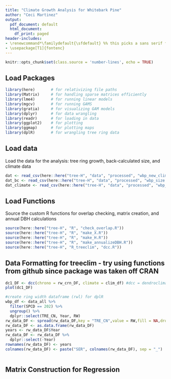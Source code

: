 ```yaml
---
title: "Climate Growth Analysis for Whitebark Pine"
author: "Ceci Martinez"
output:
  pdf_document: default
  html_document:
    df_print: paged
header-includes:
- \renewcommand*\familydefault{\sfdefault} %% this picks a sans serif font
- \usepackage[T1]{fontenc}
---
```


```r
knitr::opts_chunk$set(class.source = 'number-lines', echo = TRUE)
```

## Load Packages


```r

library(here)       # for relativizing file paths 
library(Matrix)     # for handling sparse matrices efficiently
library(lme4)       # for running linear models
library(mgcv)       # for running GAMS
library(gratia)     # for visualizing GAM models
library(dplyr)      # for data wrangling
library(readr)      # for loading in data
library(ggplot2)    # for plotting
library(ggmap)      # for plotting maps
library(dplR)       # for wrangling tree ring data

```

## Load data

Load the data for the analysis: tree ring growth, back-calculated size, and climate data
```r

dat <- read_csv(here::here("tree-H", "data", "processed", "wbp_new_climate_growth_rw.csv"))
dat_bc <- read_csv(here::here("tree-H", "data", "processed", "wbp_size.csv"))
dat_climate <- read_csv(here::here("tree-H", "data", "processed", "wbp_new_climate_data_all.csv"))

```

## Load Functions

Source the custom R functions for overlap checking, matrix creation, and annual DBH calculations

```r

source(here::here("tree-H", "R", "check_overlap.R")) 
source(here::here("tree-H", "R", "make_X.R")) 
source(here::here("tree-H", "R", "make_H.R")) 
source(here::here("tree-H", "R", "make_annualizeDBH.R"))
source(here::here("tree-H", "R_treeclim", "dcc.R"))

```

## Data Formatting for treeclim - try using functions from github since package was taken off CRAN

```r


dc1_DF <- dcc(chrono = rw_crn_DF, climate = clim_df) #dcc = dendroclimatic calibration
plot(dc1_DF)

#create ring width dataframe (rwl) for dplR
wbp_df <- data_all %>%
  filter(SPCD == 202) %>%
  ungroup() %>%
  dplyr::select(TRE_CN, Year, RW)
rw_data_DF <- spread(rw_data_DF,key = "TRE_CN",value = RW,fill = NA,drop = FALSE) #pivot_wider?
rw_data_DF <- as.data.frame(rw_data_DF)
years <- rw_data_DF$Year
rw_data_DF <- rw_data_DF %>%
  dplyr::select(-Year)
rownames(rw_data_DF) <- years
colnames(rw_data_DF) <- paste("SER", colnames(rw_data_DF), sep = "_")



```


## Matrix Construction for Regression


